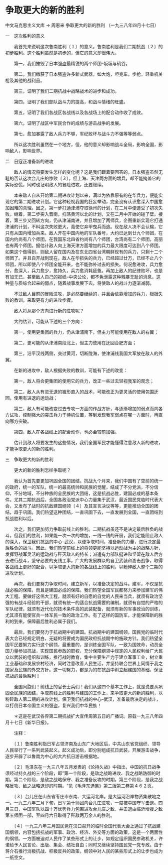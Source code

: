# 争取更大的新的胜利

中文马克思主义文库 -> 周恩来
争取更大的新的胜利
（一九三八年四月十七日）


一　这次胜利的意义
 
　　我首先来说明这次鲁南胜利〔１〕的意义。鲁南胜利是我们二期抗战〔２〕的初步胜利。这个胜利虽然是初步的，但它的意义却很伟大。

　　第一，我们摧毁了日本强盗最精锐的两个师团--坂垣与矶谷。

　　第二，我们缴获了日本强盗许多新式武器，如大炮，坦克车，步枪，轻重机关枪及其他的战利品。

　　第三，证明了我们二期抗战中战略战术的进步和成功。

　　第四，证明了我们部队战斗力的提高，和战斗情绪的旺盛。

　　第五，证明了我们各战区各战线以及各战场上的配合动作收了成效。

　　第六，证明了战区中军民合作的成绩与游击战争的发展。

　　第七，愈加暴露了敌人兵力不够，军纪败坏与战斗力不强等等弱点。

　　所以这次胜利虽然在一个地方，但，他的意义却影响战斗全局，影响全国，影响敌人，影响世界。

二　日寇正准备新的进攻

　　敌人的情况将要发生怎样的变化呢？这是我们跟着要回答的。日本强盗虽然无耻的否认这次台儿庄的惨败〔３〕，但上海、天津两方面的增兵，却不能掩盖它的实际恐慌，同时也证明敌人的冒险进攻，还要继续。

　　本来敌人自从开始第二期进攻计划以来，满以为依靠原有的在华兵力，便能实现它的第二期进攻计划。它这种轻视我国的狂妄举动，完全没有认识愈深入中国愈加困难的真理。因之，第一步打通津浦夺取徐州的计划，在二月中便遭受了初次失败。继着，第二步突入晋南，扫荡黄河以北的计划，又在二月中开始的碰了壁。接着，第三步又回转方向，仍从津浦南进，并且增加了两师兵，企图重新实现它打通津浦的计划，不料这次失败更大，竟使它弃甲曳兵而逃。现在敌人决不会认输，它只有从国内增加兵来。敌人开在中国内地的军队番号，大约已达到廿九个师团，在国内约尚有八个师团，在我国东北四省约尚有八个师团，台湾尚有二个师团，高丽也有两个师团。据估计敌人向上海天津方面增加的兵力最大限度可达到八个师团。如果这个做得到，则敌人留在国内及在东北四省台湾朝鲜现有的兵力，只剩十二个师团了。并且自开战到现在，敌人在华损失的兵力，已经超过廿万，已经不止八个师团，所以即使八个师团全能开来，也不能弥补过去的损失。何况愈进攻，兵力愈分，愈深入，兵力愈少，愈持久，兵力愈消耗疲惫。再加上敌人的纪律败坏，也是有加无已，甚至敌人自己的报纸--中央公论，都不免泄露这种残暴无耻的消息。这种量与质综合起来的弱点，随着战事发展下去，将使敌人的战斗力逐渐减弱。

　　不过敌人目前的冒险进攻，是必然要继续的，并且会依靠增加的兵力，根据失败的教训，采取更有力的进攻步骤。

　　敌人将从那个方向进行新的进攻呢？

　　大约估计，可能从下述的三个方向：

　　第一，使用更集团的兵力，仍从津浦南下，但主力可能使用在敌人的右翼；

　　第二，更可能的从津浦南段北上，但主力使用在迂回合肥方面；

　　第三，沿平汉线两侧，突过黄河，切断陇海，使津浦线我国大军放在敌人的外翼。

　　在新的进攻中，敌人根据失败的教训，可能有下述的改变：

　　第一，敌人将会更集团的使用它的兵力，改正一些过去轻视我军的观念；

　　第二，敌人从有进无退的锥形直入的战术，可能改正为更灵活的使用包围迂回，使用有进退的运动战；

　　第三，敌人有可能改变过去专攻一方面的作战方针，与逐渐增加的弱点而向各方试攻，控制强大的突击兵力于待机位置，等到发现我军弱点在哪一方面时，再直向哪方突破。

　　第四，敌人在各战线上的配合动作，也必会较前加强。

　　估计到敌人将要发生的这些情况，我们全国军民才能懂得注意敌人新的进攻，才能争取更大的新的胜利。

三　争取更大的新的胜利

　　更大的新的胜利怎样争取呢？

　　我认为首先要更加巩固全国的团结。抗战九个月来，我们中国有了空前的统一的政府，统一的军队，统一的最高统帅和民族的觉醒，结成了不分党派，不分信仰，不分地域，不分种族的全民族的大团结，这是抗战必胜，建国必成的基本条件。尤其二期抗战后，全国各政治党派中心力量集于武汉，最近国民党临时代表大会，又发布了战时的抗敌建国纲领〔４〕及其宣言决议等等，更能推动全国的团结，趋于巩固。我们热望这种团结，一直巩固下去，一直发展到全国，一直团结到抗战胜利以后。

　　次之，我们更加努力争取前线上的胜利。二期抗战虽还不是决定最后胜负的战斗，但我们的胜利，如果能一次一次的增加，一线一线的开展，我们定能阻止敌人的深入，保卫我们抗战的中心--武汉，以便争取时间，准备新的力量，进行决定最后胜负的战斗。因此，我们热望前线上的将领更能坚持以运动战为主的战略方针，发挥野战军灵活的运动战与歼灭敌人的特长；派遣有力部队挺进和坚留在敌人后方去进行战斗，坚守必要的支线工事，广大的发展群众的自卫武装和游击战争，取得各战线上更好的配合，以争取更大的新的各战线上的胜利，以粉碎敌人整个二期的进攻计划。

　　再次，我们要努力争取时间，建立新军，以准备决定的战斗。建军，不仅是抗战必胜的保障，而且是建国必成的保障。我们热望全国军民都努力来参加建军的伟大工程。要做好这伟大工程，就须有好的自愿的自觉的人民来当兵，就须有政治坚强的有战斗经验的干部，就须有统一的适合抗战需要的编制，就须有自觉的严格的军队纪律，就须有近代化的技术条件高的武装配备，就须有新的军事政治的训练，尤其须有能使官兵一体军民一致的政治工作。有了这样的国防军，才能保障新的胜利的到来，保障最后胜利必属于我们。

　　最后，我们要努力于抗战期中的建国。抗战期中的建国纲领，国民党的临时代表大会已经规定明白，无疑的将要成为国民政府抗战期中的施政方针。我们热望全国军民要努力实行这个纲领，最重要的，是训练全国军队，一致为国效命，动员全国力量参加抗战，实现国民参政的职权，充分保障纲领中规定的人民权利给广大民众以武装的组织和训练，推行战时教育，集中主要生产力于建立军事工业，树立重工业基础和发展农村经济，同时注意改善人民生活，并坚持联合世界上同情于我之国家及民族的外交方针。这一切努力，都是为的在抗战中树立起建国的基础，保证抗战的最后胜利！

　　全国同胞们！前线上的官长士兵们！我们从这四个基本工作上，就是说要从巩固全民族的团结，争取前线上的胜利与建国的工作上，来争取更大的新的胜利，以粉碎敌人第二期的进攻计划。保卫我们抗战的中心--武汉，准备最后决定的战斗，以打倒日本帝国主义的强盗，复兴我们中华民族！



　　＊这是在武汉各界第二期抗战扩大宣传周第五日的广播词。原载一九三八年四月十七日《新华日报》。

　　注释：

　　〔１〕鲁南胜利指日军占领济南及山东广大地区后，中共山东省党组织、领导人民举行了一系列武装起义。起义成功后，即分别组成抗日武装，开展游击战争，逐步开辟了以鲁南为中心的大片抗日游击根据地。

　　〔２〕毛泽东在一九三八年五月发表的《论持久战》中指出，中国的抗日战争须经过持久战的三个阶段，即"第一个阶段，是敌之战略进攻、我之战略防御的时期。第二个阶段，是敌之战略保守、我之准备反攻的时期。第三个阶段，是我之战略反攻、敌之战略退却的时期。"见《毛泽东选集》第二版第二卷第４６２页。

　　〔３〕台儿庄在山东省枣庄市东南、大运河北岸。是大运河沿岸物资集散地之一。一九三八年三月下旬，日军第十师团向台儿庄进攻，一度被中国守军击退。四月三日，中国军队以四十万优势兵力包围进攻台儿庄之敌，并击退由临沂增援之敌第五师团一部，至四月六日取得了歼敌两万余人的胜利。

　　〔４〕一九三八年三月国民党在汉口召开的临时全国代表大会上通过了抗战建国纲领，内容包括抗战的军事、政治、经济、外交等方面的政策。这是一个两面性的纲领。一方面被迫对人民作了某些形式上的让步，如规定组织国民参政机关，许诺给予人民言论、出版、集会、结社自由；同时又继续坚持国民党一党专政。由于蒋介石推行消极抗战、积极反共的政策，纲领中对人民的某些形式上的让步也成为一纸空文。



